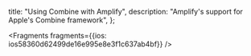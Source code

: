   title: "Using Combine with Amplify",
  description: "Amplify's support for Apple's Combine framework",
};






<Fragments fragments={{ios: ios58360d62499de16e995e8e3f1c637ab4bf}} />